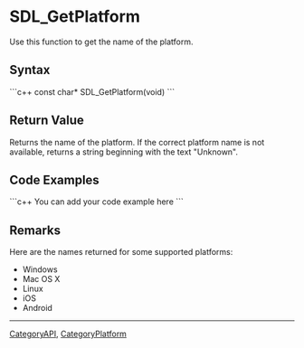 <!-- pragma section-numbers off -->
<!-- pragma disable-camelcase -->

= SDL_GetPlatform =
Use this function to get the name of the platform.


== Syntax ==
```c++
const char* SDL_GetPlatform(void)
```

== Return Value ==
Returns the name of the platform. If the correct platform name is not available, returns a string beginning with the text "Unknown".

== Code Examples ==
```c++
You can add your code example here
```

== Remarks ==
Here are the names returned for some supported platforms:
* Windows
* Mac OS X
* Linux
* iOS
* Android

----
[[CategoryAPI]], [[CategoryPlatform]]
